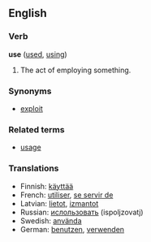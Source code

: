 ==English==
===Verb===
'''use''' ([[used]], [[using]])
# The act of employing something.

===Synonyms===
*[[exploit]]

===Related terms===
*[[usage]]

===Translations===
*Finnish: [[käyttää]]
*French: [[utiliser]], [[se servir de]]
*Latvian: [[lietot]], [[izmantot]]
*Russian: [[ислользовать]] (ispoljzovatj)
*Swedish: [[använda]]
*German: [[benutzen]], [[verwenden]]